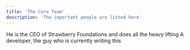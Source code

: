 ```yaml
---
title: 'The Core Team'
description: 'The important people are listed here'
---
```


<Card title="Julian" image="favicon.svg" iconType="regular">
    He is the CEO of Strawberry Foundations and does all the heavy lifting
</Card>

<Card title="Matteo" image="favicon.svg" iconType="regular">
    A developer, the guy who is currently writing this
</Card>
